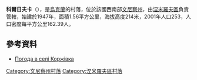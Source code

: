 {{coord|48|52|20|N|28|58|52|E|scale:30000|display=title}}

'''科爾日夫卡'''（{{lang-uk|Коржівка}}），是[[烏克蘭|烏克蘭]]的村落，位於該國西南部[[文尼察州|文尼察州]]，由[[涅米羅夫區|涅米羅夫區]]負責管轄，始建於1947年，面積1.56平方公里，海拔高度214米，2001年人口253，人口密度每平方公里162.39人。

==參考資料==
* [http://weather.in.ua/ua/vinnickaja/11469 Погода в селі Коржівка] {{Wayback|url=http://weather.in.ua/ua/vinnickaja/11469 |date=20200930090109 }}

[[Category:文尼察州村落|Category:文尼察州村落]]
[[Category:涅米羅夫區村落|Category:涅米羅夫區村落]]


{{Vinnytsia-geo-stub}}